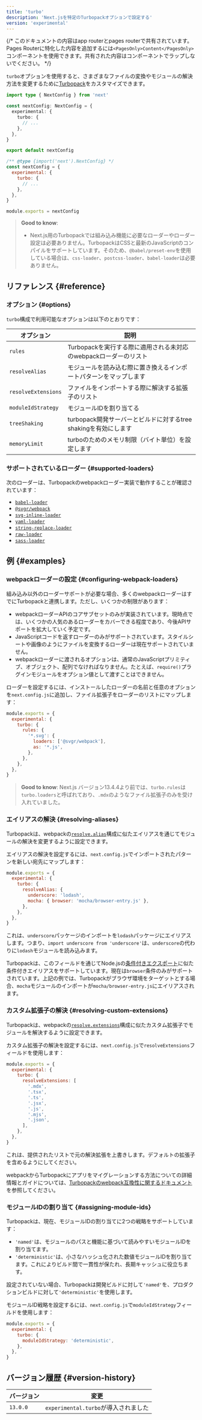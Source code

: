 ```yaml
---
title: 'turbo'
description: 'Next.jsを特定のTurbopackオプションで設定する'
version: 'experimental'
---
```


{/* このドキュメントの内容はapp routerとpages routerで共有されています。Pages Routerに特化した内容を追加するには`<PagesOnly>Content</PagesOnly>`コンポーネントを使用できます。共有された内容はコンポーネントでラップしないでください。 */}

`turbo`オプションを使用すると、さまざまなファイルの変換やモジュールの解決方法を変更するために[Turbopack](/docs/app/api-reference/turbopack)をカスタマイズできます。

<Tabs>
<TabItem value="ts" label="TypeScript">

```ts title="next.config.ts" switcher
import type { NextConfig } from 'next'

const nextConfig: NextConfig = {
  experimental: {
    turbo: {
      // ...
    },
  },
}

export default nextConfig
```

</TabItem>
<TabItem value="js" label="JavaScript">

```js title="next.config.js" switcher
/** @type {import('next').NextConfig} */
const nextConfig = {
  experimental: {
    turbo: {
      // ...
    },
  },
}

module.exports = nextConfig
```

</TabItem>
</Tabs>

> **Good to know**:
>
> - Next.js用のTurbopackでは組み込み機能に必要なローダーやローダー設定は必要ありません。TurbopackはCSSと最新のJavaScriptのコンパイルをサポートしています。そのため、`@babel/preset-env`を使用している場合は、`css-loader`、`postcss-loader`、`babel-loader`は必要ありません。

## リファレンス {#reference}

### オプション {#options}

`turbo`構成で利用可能なオプションは以下のとおりです：

| オプション          | 説明                                                               |
| ------------------- | ------------------------------------------------------------------ |
| `rules`             | Turbopackを実行する際に適用される未対応のwebpackローダーのリスト   |
| `resolveAlias`      | モジュールを読み込む際に置き換えるインポートパターンをマップします |
| `resolveExtensions` | ファイルをインポートする際に解決する拡張子のリスト                 |
| `moduleIdStrategy`  | モジュールIDを割り当てる                                           |
| `treeShaking`       | turbopack開発サーバーとビルドに対するtree shakingを有効にします    |
| `memoryLimit`       | turboのためのメモリ制限（バイト単位）を設定します                  |

### サポートされているローダー {#supported-loaders}

次のローダーは、Turbopackのwebpackローダー実装で動作することが確認されています：

- [`babel-loader`](https://www.npmjs.com/package/babel-loader)
- [`@svgr/webpack`](https://www.npmjs.com/package/@svgr/webpack)
- [`svg-inline-loader`](https://www.npmjs.com/package/svg-inline-loader)
- [`yaml-loader`](https://www.npmjs.com/package/yaml-loader)
- [`string-replace-loader`](https://www.npmjs.com/package/string-replace-loader)
- [`raw-loader`](https://www.npmjs.com/package/raw-loader)
- [`sass-loader`](https://www.npmjs.com/package/sass-loader)

## 例 {#examples}

### webpackローダーの設定 {#configuring-webpack-loaders}

組み込み以外のローダーサポートが必要な場合、多くのwebpackローダーはすでにTurbopackと連携します。ただし、いくつかの制限があります：

- webpackローダーAPIのコアサブセットのみが実装されています。現時点では、いくつかの人気のあるローダーをカバーできる程度であり、今後APIサポートを拡大していく予定です。
- JavaScriptコードを返すローダーのみがサポートされています。スタイルシートや画像のようにファイルを変換するローダーは現在サポートされていません。
- webpackローダーに渡されるオプションは、通常のJavaScriptプリミティブ、オブジェクト、配列でなければなりません。たとえば、`require()`プラグインモジュールをオプション値として渡すことはできません。

ローダーを設定するには、インストールしたローダーの名前と任意のオプションを`next.config.js`に追加し、ファイル拡張子をローダーのリストにマップします：

```js title="next.config.js"
module.exports = {
  experimental: {
    turbo: {
      rules: {
        '*.svg': {
          loaders: ['@svgr/webpack'],
          as: '*.js',
        },
      },
    },
  },
}
```

> **Good to know**: Next.js バージョン13.4.4より前では、`turbo.rules`は`turbo.loaders`と呼ばれており、`.mdx`のようなファイル拡張子のみを受け入れていました。

### エイリアスの解決 {#resolving-aliases}

Turbopackは、webpackの[`resolve.alias`](https://webpack.js.org/configuration/resolve/#resolvealias)構成に似たエイリアスを通じてモジュールの解決を変更するように設定できます。

エイリアスの解決を設定するには、`next.config.js`でインポートされたパターンを新しい宛先にマップします：

```js title="next.config.js"
module.exports = {
  experimental: {
    turbo: {
      resolveAlias: {
        underscore: 'lodash',
        mocha: { browser: 'mocha/browser-entry.js' },
      },
    },
  },
}
```

これは、`underscore`パッケージのインポートを`lodash`パッケージにエイリアスします。つまり、`import underscore from 'underscore'`は、`underscore`の代わりに`lodash`モジュールを読み込みます。

Turbopackは、このフィールドを通じてNode.jsの[条件付きエクスポート](https://nodejs.org/docs/latest-v18.x/api/packages.html#conditional-exports)に似た条件付きエイリアスをサポートしています。現在は`browser`条件のみがサポートされています。上記の例では、Turbopackがブラウザ環境をターゲットとする場合、`mocha`モジュールのインポートが`mocha/browser-entry.js`にエイリアスされます。

### カスタム拡張子の解決 {#resolving-custom-extensions}

Turbopackは、webpackの[`resolve.extensions`](https://webpack.js.org/configuration/resolve/#resolveextensions)構成に似たカスタム拡張子でモジュールを解決するように設定できます。

カスタム拡張子の解決を設定するには、`next.config.js`で`resolveExtensions`フィールドを使用します：

```js title="next.config.js"
module.exports = {
  experimental: {
    turbo: {
      resolveExtensions: [
        '.mdx',
        '.tsx',
        '.ts',
        '.jsx',
        '.js',
        '.mjs',
        '.json',
      ],
    },
  },
}
```

これは、提供されたリストで元の解決拡張を上書きします。デフォルトの拡張子を含めるようにしてください。

webpackからTurbopackにアプリをマイグレーションする方法についての詳細情報とガイドについては、[Turbopackのwebpack互換性に関するドキュメント](https://turbo.build/pack/docs/migrating-from-webpack)を参照してください。

### モジュールIDの割り当て {#assigning-module-ids}

Turbopackは、現在、モジュールIDの割り当てに2つの戦略をサポートしています：

- `'named'`は、モジュールのパスと機能に基づいて読みやすいモジュールIDを割り当てます。
- `'deterministic'`は、小さなハッシュ化された数値モジュールIDを割り当てます。これによりビルド間で一貫性が保たれ、長期キャッシュに役立ちます。

設定されていない場合、Turbopackは開発ビルドに対して`'named'`を、プロダクションビルドに対して`'deterministic'`を使用します。

モジュールID戦略を設定するには、`next.config.js`で`moduleIdStrategy`フィールドを使用します：

```js title="next.config.js"
module.exports = {
  experimental: {
    turbo: {
      moduleIdStrategy: 'deterministic',
    },
  },
}
```

## バージョン履歴 {#version-history}

| バージョン | 変更                                 |
| ---------- | ------------------------------------ |
| `13.0.0`   | `experimental.turbo`が導入されました |
